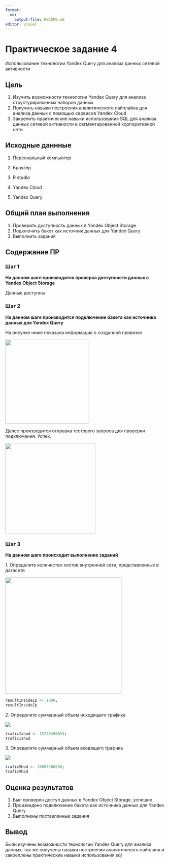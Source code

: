 ```yaml
---
format:
  md:
    output-file: README.md
editor: visual
---
```


# Практическое задание 4

Использование технологии Yandex Query для анализа данных сетевой активности

## Цель

1.  Изучить возможности технологии Yandex Query для анализа структурированных наборов данных
2.  Получить навыки построения аналитического пайплайна для анализа данных с помощью сервисов Yandex Cloud
3.  Закрепить практические навыки использования SQL для анализа данных сетевой активности в сегментированной корпоративной сети

## Исходные даннные

1.  Персональный компьютер

2.  Браузер

3.  R studio

4.  Yandex Cloud

5.  Yandex Query

## Общий план выполнения

1.  Проверить доступность данных в Yandex Object Storage
2.  Подключить бакет как источник данных для Yandex Query
3.  Выполнить задания

## Содержание ПР

### Шаг 1

**На данном шаге производится проверка доступности данных в Yandex Object Storage**

Данные доступны

### Шаг 2

**На данном шаге производится подключение бакета как источника данных для Yandex Query**

На рисунке ниже показана информация о созданной привязке

![](./image/config_connect.png){width="264"}

Далее производится отправка тестового запроса для проверки подключения. Успех.

![](./image/test_query.png){width="284"}

### Шаг 3

**На данном шаге происходит выполнение заданий**

1\. Определите количество хостов внутренней сети, представленных в датасете

![](./image/ex1.png){width="366"}

```r
resultInsideIp <- 1000;
resultInsideIp
```

2\. Определите суммарный объем исходящего трафика

![](./image/ex2.png)

```r
traficIshod <- 15740490053;
traficIshod
```

3\. Определите суммарный объем входящего трафика

![](./image/ex3.png)

```r
traficVhod <- 10007506588;
traficVhod
```

## Оценка результатов

1.  Был проверен доступ данных в Yandex Object Storage, успешно
2.  Произведено подключение бакета как источника данных для Yandex Query
3.  Выполнены поставленные задания

## Вывод

Были изучены возможности технологии Yandex Query для анализа данных, так же получены навыки построения аналитичесого пайплана и закреплены практические навыки использования sql
